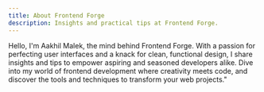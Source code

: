 ```yaml
---
title: About Frontend Forge
description: Insights and practical tips at Frontend Forge.
---
```

Hello, I'm Aakhil Malek, the mind behind Frontend Forge. With a passion for perfecting user interfaces and a knack for clean, functional design, I share insights and tips to empower aspiring and seasoned developers alike. Dive into my world of frontend development where creativity meets code, and discover the tools and techniques to transform your web projects."